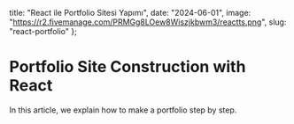   title: "React ile Portfolio Sitesi Yapımı",
  date: "2024-06-01",
  image: "https://r2.fivemanage.com/PRMGg8LOew8Wiszjkbwm3/reactts.png",
  slug: "react-portfolio"
};

# Portfolio Site Construction with React

In this article, we explain how to make a portfolio step by step.
